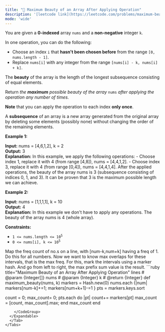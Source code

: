 ```yaml
---
title: "🧀 Maximum Beauty of an Array After Applying Operation"
description: '[leetcode link](https://leetcode.com/problems/maximum-beauty-of-an-array-after-applying-operation/description/)'
mode: 'wide'
---
```

<Tabs>
  <Tab title="Question" icon="circle-question" iconType="regular">
    <Card>
      <p>You are given a <strong>0-indexed</strong> array <code>nums</code> and a <strong>non-negative</strong> integer <code>k</code>.</p>  <p>In one operation, you can do the following:</p>  <ul>  <li>Choose an index <code>i</code> that <strong>hasn&#39;t been chosen before</strong> from the range <code>[0, nums.length - 1]</code>.</li>  <li>Replace <code>nums[i]</code> with any integer from the range <code>[nums[i] - k, nums[i] + k]</code>.</li> </ul>  <p>The <strong>beauty</strong> of the array is the length of the longest subsequence consisting of equal elements.</p>  <p>Return <em>the <strong>maximum</strong> possible beauty of the array </em><code>nums</code><em> after applying the operation any number of times.</em></p>  <p><strong>Note</strong> that you can apply the operation to each index <strong>only once</strong>.</p>  <p>A&nbsp;<strong>subsequence</strong> of an array is a new array generated from the original array by deleting some elements (possibly none) without changing the order of the remaining elements.</p>   <p><strong class="example">Example 1:</strong></p>   <strong>Input:</strong> nums = [4,6,1,2], k = 2 <br/> <strong>Output:</strong> 3 <br/> <strong>Explanation:</strong> In this example, we apply the following operations: - Choose index 1, replace it with 4 (from range [4,8]), nums = [4,4,1,2]. - Choose index 3, replace it with 4 (from range [0,4]), nums = [4,4,1,4]. After the applied operations, the beauty of the array nums is 3 (subsequence consisting of indices 0, 1, and 3). It can be proven that 3 is the maximum possible length we can achieve.   <p><strong class="example">Example 2:</strong></p>   <strong>Input:</strong> nums = [1,1,1,1], k = 10 <br/> <strong>Output:</strong> 4 <br/> <strong>Explanation:</strong> In this example we don&#39;t have to apply any operations. The beauty of the array nums is 4 (whole array).    <p><strong>Constraints:</strong></p>  <ul>  <li><code>1 &lt;= nums.length &lt;= 10<sup>5</sup></code></li>  <li><code>0 &lt;= nums[i], k &lt;= 10<sup>5</sup></code></li> </ul> 
    </Card>
  </Tab>
  <Tab title="Solution" icon="lightbulb" iconType="regular" >
    <Card>
      Map the freq count of no.s on a line, with [num-k,num+k] having a freq of 1. Do this for all numbers. Now
we want to know max overlaps for these intervals, that is the max freq. For this, mark the intervals using a marker hash. And go from left to right, the max prefix sum value is the result.
</Card>
  <Expandable title="code">
    <CodeGroup dropdown>
```ruby title="Maximum Beauty of an Array After Applying Operation" lines
# @param {Integer[]} nums
# @param {Integer} k
# @return {Integer}
def maximum_beauty(nums, k)
  markers = Hash.new(0)
  nums.each {|num| markers[num-k]+=1; markers[num+k+1]-=1 }
  pts = markers.keys.sort
  
  count = 0; max_count= 0;
  pts.each do |pt|
    count+= markers[pt]
    max_count = [count, max_count].max;
  end
  max_count
end
```
    </CodeGroup>
  </Expandable>
  </Tab>
</Tabs>